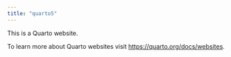 ```yaml
---
title: "quarto5"
---
```


This is a Quarto website.

To learn more about Quarto websites visit <https://quarto.org/docs/websites>.
